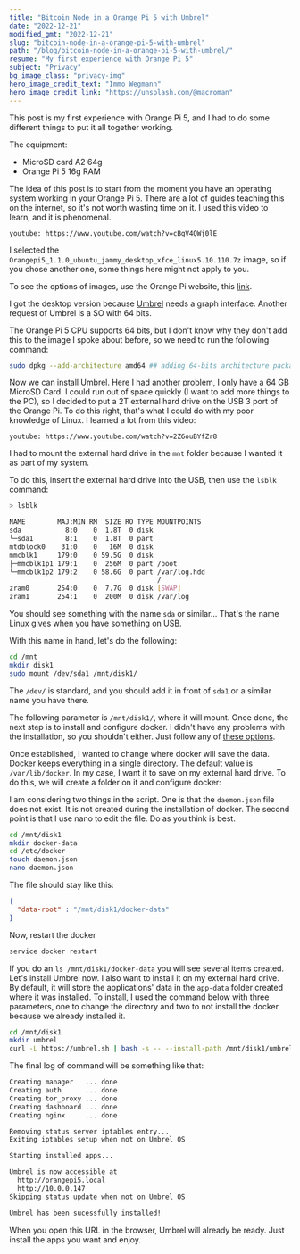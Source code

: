 ```yaml
---
title: "Bitcoin Node in a Orange Pi 5 with Umbrel"
date: "2022-12-21"
modified_gmt: "2022-12-21"
slug: "bitcoin-node-in-a-orange-pi-5-with-umbrel"
path: "/blog/bitcoin-node-in-a-orange-pi-5-with-umbrel/"
resume: "My first experience with Orange Pi 5"
subject: "Privacy"
bg_image_class: "privacy-img"
hero_image_credit_text: "Immo Wegmann"
hero_image_credit_link: "https://unsplash.com/@macroman"
---
```


This post is my first experience with Orange Pi 5, and I had to do some different things to put it all together working.

The equipment:
 - MicroSD card A2 64g
 - Orange Pi 5 16g RAM

The idea of this post is to start from the moment you have an operating system working in your Orange Pi 5. There are a lot of guides teaching this on the internet, so it's not worth wasting time on it. I used this video to learn, and it is phenomenal.

`youtube: https://www.youtube.com/watch?v=cBqV4QWj0lE`

I selected the <code>Orangepi5_1.1.0_ubuntu_jammy_desktop_xfce_linux5.10.110.7z</code> image, so if you chose another one, some things here might not apply to you.

To see the options of images, use the Orange Pi website, this [link](http://www.orangepi.org/html/serviceAndSupport/index.html).

I got the desktop version because [Umbrel](https://umbrel.com/) needs a graph interface. Another request of Umbrel is a SO with 64 bits.

The Orange Pi 5 CPU supports 64 bits, but I don't know why they don't add this to the image I spoke about before, so we need to run the following command:
```bash
sudo dpkg --add-architecture amd64 ## adding 64-bits architecture package
```

Now we can install Umbrel. Here I had another problem, I only have a 64 GB MicroSD Card. I could run out of space quickly (I want to add more things to the PC), so I decided to put a 2T external hard drive on the USB 3 port of the Orange Pi. To do this right, that's what I could do with my poor knowledge of Linux. I learned a lot from this video:

`youtube: https://www.youtube.com/watch?v=2Z6ouBYfZr8`

I had to mount the external hard drive in the <code>mnt</code> folder because I wanted it as part of my system.

To do this, insert the external hard drive into the USB, then use the <code>lsblk</code> command:

```bash
> lsblk

NAME        MAJ:MIN RM  SIZE RO TYPE MOUNTPOINTS
sda           8:0    0  1.8T  0 disk
└─sda1        8:1    0  1.8T  0 part
mtdblock0    31:0    0   16M  0 disk
mmcblk1     179:0    0 59.5G  0 disk
├─mmcblk1p1 179:1    0  256M  0 part /boot
└─mmcblk1p2 179:2    0 58.6G  0 part /var/log.hdd
                                     /
zram0       254:0    0  7.7G  0 disk [SWAP]
zram1       254:1    0  200M  0 disk /var/log
```

You should see something with the name <code>sda</code> or similar...
That's the name Linux gives when you have something on USB.

With this name in hand, let's do the following:
```bash
cd /mnt
mkdir disk1
sudo mount /dev/sda1 /mnt/disk1/
```

The <code>/dev/</code> is standard, and you should add it in front of <code>sda1</code> or a similar name you have there.

The following parameter is <code>/mnt/disk1/</code>, where it will mount. Once done, the next step is to install and configure docker. I didn't have any problems with the installation, so you shouldn't either. Just follow any of [these options](https://docs.docker.com/engine/install/ubuntu/).

Once established, I wanted to change where docker will save the data. Docker keeps everything in a single directory. The default value is <code>/var/lib/docker</code>. In my case, I want it to save on my external hard drive. To do this, we will create a folder on it and configure docker:

I am considering two things in the script. One is that the <code>daemon.json</code> file does not exist. It is not created during the installation of docker. The second point is that I use nano to edit the file. Do as you think is best.

```bash
cd /mnt/disk1
mkdir docker-data
cd /etc/docker
touch daemon.json
nano daemon.json
```

The file should stay like this:

```json
{
  "data-root" : "/mnt/disk1/docker-data"
}
```

Now, restart the docker

```bash
service docker restart
```

If you do an <code>ls /mnt/disk1/docker-data</code> you will see several items created. Let's install Umbrel now. I also want to install it on my external hard drive. By default, it will store the applications' data in the <code>app-data</code> folder created where it was installed. To install, I used the command below with three parameters, one to change the directory and two to not install the docker because we already installed it.

```bash
cd /mnt/disk1
mkdir umbrel
curl -L https://umbrel.sh | bash -s -- --install-path /mnt/disk1/umbrel/ --no-install-docker --no-install-compose
```

The final log of command will be something like that:
```bash
Creating manager   ... done
Creating auth      ... done
Creating tor_proxy ... done
Creating dashboard ... done
Creating nginx     ... done

Removing status server iptables entry...
Exiting iptables setup when not on Umbrel OS

Starting installed apps...

Umbrel is now accessible at
  http://orangepi5.local
  http://10.0.0.147
Skipping status update when not on Umbrel OS

Umbrel has been sucessfully installed!
```
When you open this URL in the browser, Umbrel will already be ready. Just install the apps you want and enjoy.